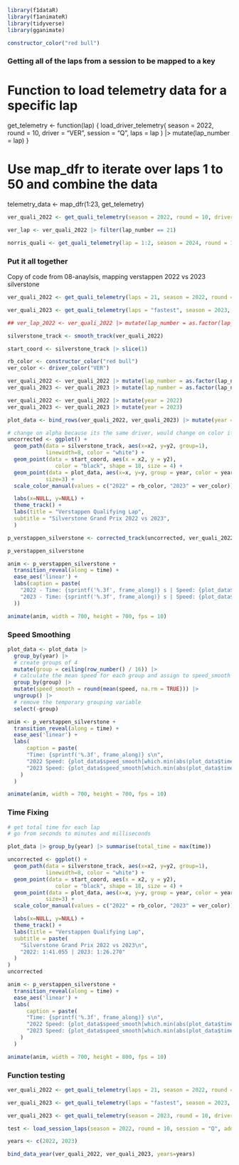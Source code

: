 ```r
library(f1dataR)
library(f1animateR)
library(tidyverse)
library(gganimate)
```

```r
constructor_color("red bull")
```

### Getting all of the laps from a session to be mapped to a key

# Function to load telemetry data for a specific lap
get_telemetry <- function(lap) {
  load_driver_telemetry(
    season = 2022,
    round = 10,
    driver = "VER",
    session = "Q",
    laps = lap
  ) |> 
    mutate(lap_number = lap)
}

# Use map_dfr to iterate over laps 1 to 50 and combine the data
telemetry_data <- map_dfr(1:23, get_telemetry)


```r
ver_quali_2022 <- get_quali_telemetry(season = 2022, round = 10, driver = "VER")
```

```r
ver_lap <- ver_quali_2022 |> filter(lap_number == 21)
```

```r
norris_quali <- get_quali_telemetry(lap = 1:2, season = 2024, round = 15, driver = "NOR", verbose = TRUE)
```

### Put it all together

Copy of code from 08-anaylsis, mapping verstappen 2022 vs 2023 silverstone

```r
ver_quali_2022 <- get_quali_telemetry(laps = 21, season = 2022, round = 10, driver = "VER")
```

```r
ver_quali_2023 <- get_quali_telemetry(laps = "fastest", season = 2023, round = 10, driver = "VER", verbose = TRUE)
```

```r
## ver_lap_2022 <- ver_quali_2022 |> mutate(lap_number = as.factor(lap_number)) |> group_by(lap_number) |> arrange(desc(time)) |> slice(1) |> ungroup() |> arrange(time) |> slice(1)
```

```r
silverstone_track <- smooth_track(ver_quali_2022)

start_coord <- silverstone_track |> slice(1)
```

```r
rb_color <- constructor_color("red bull")
ver_color <- driver_color("VER")
```

```r
ver_quali_2022 <- ver_quali_2022 |> mutate(lap_number = as.factor(lap_number))
ver_quali_2023 <- ver_quali_2023 |> mutate(lap_number = as.factor(lap_number))
```

```r
ver_quali_2022 <- ver_quali_2022 |> mutate(year = 2022)
ver_quali_2023 <- ver_quali_2023 |> mutate(year = 2023)
```

```r
plot_data <- bind_rows(ver_quali_2022, ver_quali_2023) |> mutate(year = as.factor(year))
```

```r
# change on alpha because its the same driver, would change on color if it were two different drivers
uncorrected <- ggplot() +
  geom_path(data = silverstone_track, aes(x=x2, y=y2, group=1),
            linewidth=8, color = "white") +
  geom_point(data = start_coord, aes(x = x2, y = y2),
               color = "black", shape = 18, size = 4) +
  geom_point(data = plot_data, aes(x=x, y=y, group = year, color = year),
            size=3) +
  scale_color_manual(values = c("2022" = rb_color, "2023" = ver_color)) +  

  labs(x=NULL, y=NULL) +
  theme_track() +
  labs(title = "Verstappen Qualifying Lap", 
  subtitle = "Silverstone Grand Prix 2022 vs 2023",
  )
```

```r
p_verstappen_silverstone <- corrected_track(uncorrected, ver_quali_2022)
```

```r
p_verstappen_silverstone
```

```r
anim <- p_verstappen_silverstone +
  transition_reveal(along = time) +
  ease_aes('linear') +
  labs(caption = paste(
    "2022 - Time: {sprintf('%.3f', frame_along)} s | Speed: {plot_data$speed[which.min(abs(plot_data$time[plot_data$year == 2022] - frame_along))]} kph\n",
    "2023 - Time: {sprintf('%.3f', frame_along)} s | Speed: {plot_data$speed[which.min(abs(plot_data$time[plot_data$year == 2023] - frame_along))]} kph"
  ))

```

```r
animate(anim, width = 700, height = 700, fps = 10)
```

### Speed Smoothing

```r
plot_data <- plot_data |>
  group_by(year) |>
  # create groups of 4
  mutate(group = ceiling(row_number() / 16)) |>
  # calculate the mean speed for each group and assign to speed_smooth
  group_by(group) |>
  mutate(speed_smooth = round(mean(speed, na.rm = TRUE))) |>
  ungroup() |>
  # remove the temporary grouping variable
  select(-group)
```

```r
anim <- p_verstappen_silverstone +
  transition_reveal(along = time) +
  ease_aes('linear') +
  labs(
      caption = paste(
      "Time: {sprintf('%.3f', frame_along)} s\n",
      "2022 Speed: {plot_data$speed_smooth[which.min(abs(plot_data$time[plot_data$year == 2022] - frame_along))]} kph\n",
      "2023 Speed: {plot_data$speed_smooth[which.min(abs(plot_data$time[plot_data$year == 2023] - frame_along))]} kph"
    )
  )
```

```r
animate(anim, width = 700, height = 700, fps = 10)
```

### Time Fixing

```r
# get total time for each lap
# go from seconds to minutes and milliseconds

plot_data |> group_by(year) |> summarise(total_time = max(time))
```

```r
uncorrected <- ggplot() +
  geom_path(data = silverstone_track, aes(x=x2, y=y2, group=1),
            linewidth=8, color = "white") +
  geom_point(data = start_coord, aes(x = x2, y = y2),
               color = "black", shape = 18, size = 4) +
  geom_point(data = plot_data, aes(x=x, y=y, group = year, color = year),
            size=3) +
  scale_color_manual(values = c("2022" = rb_color, "2023" = ver_color)) +  

  labs(x=NULL, y=NULL) +
  theme_track() +
  labs(title = "Verstappen Qualifying Lap", 
  subtitle = paste(
    "Silverstone Grand Prix 2022 vs 2023\n",
    "2022: 1:41.055 | 2023: 1:26.270"
  )
)
uncorrected
```

```r
anim <- p_verstappen_silverstone +
  transition_reveal(along = time) +
  ease_aes('linear') +
  labs(
      caption = paste(
      "Time: {sprintf('%.3f', frame_along)} s\n",
      "2022 Speed: {plot_data$speed_smooth[which.min(abs(plot_data$time[plot_data$year == 2022] - frame_along))]} kph\n",
      "2023 Speed: {plot_data$speed_smooth[which.min(abs(plot_data$time[plot_data$year == 2023] - frame_along))]} kph"
    )
  )
```

```r
animate(anim, width = 700, height = 800, fps = 10)
```

### Function testing

```r
ver_quali_2022 <- get_quali_telemetry(laps = 21, season = 2022, round = 10, driver = "VER")
```

```r
ver_quali_2023 <- get_quali_telemetry(laps = "fastest", season = 2023, round = 10, driver = "VER", verbose = TRUE)
```

```r
ver_quali_2023 <- get_quali_telemetry(season = 2023, round = 10, driver = "VER", verbose = TRUE)
```

```r
test <- load_session_laps(season = 2022, round = 10, session = "Q", add_weather = TRUE)
```


```r
years <- c(2022, 2023)

bind_data_year(ver_quali_2022, ver_quali_2023, years=years)
```

